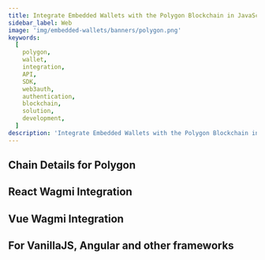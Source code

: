 ```yaml
---
title: Integrate Embedded Wallets with the Polygon Blockchain in JavaScript
sidebar_label: Web
image: 'img/embedded-wallets/banners/polygon.png'
keywords:
  [
    polygon,
    wallet,
    integration,
    API,
    SDK,
    web3auth,
    authentication,
    blockchain,
    solution,
    development,
  ]
description: 'Integrate Embedded Wallets with the Polygon Blockchain in JavaScript | Embedded Wallets'
---
```



<SEO
  title="Integrate Embedded Wallets with the Polygon Blockchain in JavaScript"
  description="Integrate Embedded Wallets with the Polygon Blockchain in JavaScript | Embedded Wallets"
  image="https://docs.metamask.io/img/embedded-wallets/banners/polygon.png"
  slug="/embedded-wallets/connect-blockchain/evm/polygon/web"
/>

## Chain Details for Polygon

<ChainDetailsPolygon />

## React Wagmi Integration

<ReactWagmiIntegration />

## Vue Wagmi Integration

<VueWagmiIntegration />

## For VanillaJS, Angular and other frameworks

<JsBlockchainMethods />
